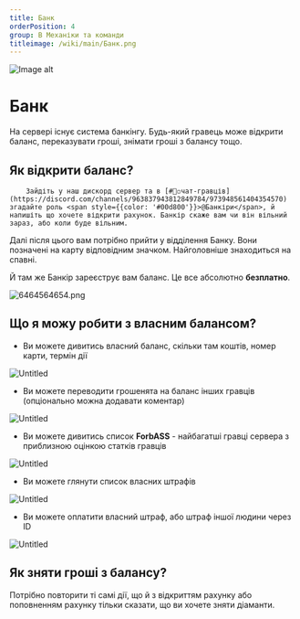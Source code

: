 ```yaml
---
title: Банк
orderPosition: 4
group: B Механіки та команди
titleimage: /wiki/main/Банк.png
---
```


<img src='/wiki/main/Банк1.png' width={500} height={500} className="topimage" alt="Image alt" />

# Банк

На сервері існує система банкінгу. Будь-який гравець може відкрити баланс, переказувати гроші, знімати гроші з балансу тощо.


## Як відкрити баланс?

<div className="halfpr-column-parent">
    <div>

        Зайдіть у наш дискорд сервер та в [#💬◽чат-гравців](https://discord.com/channels/963837943812849784/973948561404354570) згадайте роль <span style={{color: '#00d800'}}>@Банкіри</span>, й напишіть що хочете відкрити рахунок. Банкір скаже вам чи він вільний зараз, або коли буде вільним.

Далі після цього вам потрібно прийти у відділення Банку. Вони позначені на карту відповідним значком. Найголовніше знаходиться на спавні.

Й там же Банкір зареєструє вам баланс. Це все абсолютно **безплатно**.
    </div>

![6464564654.png](/wiki/bank/6464564654.png)

</div>

## Що я можу робити з власним балансом?

- Ви можете дивитись власний баланс, скільки там коштів, номер карти, термін дії

![Untitled](/wiki/bank/Untitled.png)

- Ви можете переводити грошенята на баланс інших гравців (опціонально можна додавати коментар)

![Untitled](/wiki/bank/Untitled%201.png)

- Ви можете дивитись список **ForbASS** - найбагатші гравці сервера з приблизною оцінкою статків гравців

![Untitled](/wiki/bank/Untitled%202.png)

- Ви можете глянути список власних штрафів

![Untitled](/wiki/bank/Untitled%203.png)

- Ви можете оплатити власний штраф, або штраф іншої людини через ID

![Untitled](/wiki/bank/Untitled%204.png)

## Як зняти гроші з балансу?

Потрібно повторити ті самі дії, що й з відкриттям рахунку або поповненням рахунку тільки сказати, що ви хочете зняти діаманти.
